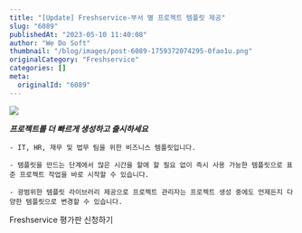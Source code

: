 ```yaml
---
title: "[Update] Freshservice-부서 별 프로젝트 템플릿 제공"
slug: "6089"
publishedAt: "2023-05-10 11:40:08"
author: "We Do Soft"
thumbnail: "/blog/images/post-6089-1759372074295-0fao1u.png"
originalCategory: "Freshservice"
categories: []
meta:
  originalId: "6089"
---
```


[
![](/blog/images/post-6089-1759372074295-0fao1u.png)
](http://wedosoft0527.mycafe24.com/wp-content/uploads/2023/05/Fservice-Project-templates-34-1.png)

***프로젝트를 더 빠르게 생성하고 출시하세요***

 	- IT, HR, 재무 및 법무 팀을 위한 비즈니스 템플릿입니다.

 	- 템플릿을 만드는 단계에서 많은 시간을 할애 할 필요 없이 즉시 사용 가능한 템플릿으로 표준 프로젝트 작업을 바로 시작할 수 있습니다.

 	- 광범위한 템플릿 라이브러리 제공으로 프로젝트 관리자는 프로젝트 생성 중에도 언제든지 다양한 템플릿으로 변경할 수 있습니다.

Freshservice 평가판 신청하기
